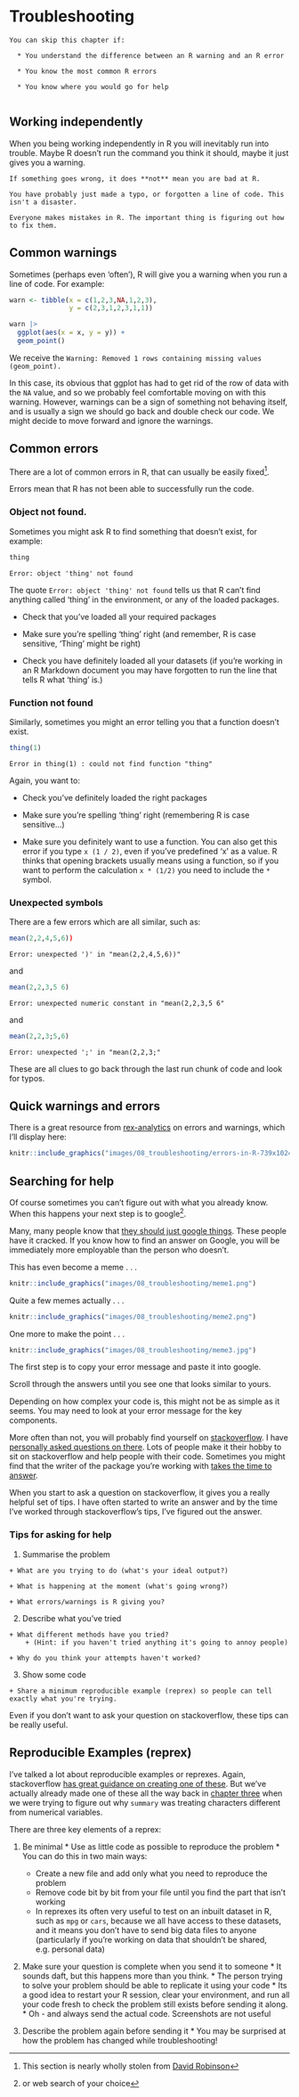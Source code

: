 # Troubleshooting {#trouble}

```block

You can skip this chapter if:

  * You understand the difference between an R warning and an R error
  
  * You know the most common R errors
  
  * You know where you would go for help


```
## Working independently
When you being working independently in R you will inevitably run into trouble. Maybe R doesn't run the command you think it should, maybe it just gives you a warning. 


```block

If something goes wrong, it does **not** mean you are bad at R. 

You have probably just made a typo, or forgotten a line of code. This isn't a disaster. 

Everyone makes mistakes in R. The important thing is figuring out how to fix them. 

```


## Common warnings {#trouble_warnings}
Sometimes (perhaps even 'often'), R will give you a warning when you run a line of code. For example:

```r

warn <- tibble(x = c(1,2,3,NA,1,2,3),
               y = c(2,3,1,2,3,1,1))

warn |> 
  ggplot(aes(x = x, y = y)) +
  geom_point()

```

We receive the `Warning: Removed 1 rows containing missing values (geom_point).`

In this case, its obvious that ggplot has had to get rid of the row of data with the `NA` value, and so we probably feel comfortable moving on with this warning. However, warnings can be a sign of something not behaving itself, and is usually a sign we should go back and double check our code. We might decide to move forward and ignore the warnings. 



## Common errors {#trouble_errors}
There are a lot of common errors in R, that can usually be easily fixed^[This section is nearly wholly stolen from [David Robinson](http://varianceexplained.org/courses/errors/)]. 

Errors mean that R has not been able to successfully run the code.

### Object not found.
Sometimes you might ask R to find something that doesn't exist, for example:

```r

thing

```


` Error: object 'thing' not found`

The quote `Error: object 'thing' not found` tells us that R can't find anything called 'thing' in the environment, or any of the loaded packages. 

  * Check that you've loaded all your required packages
  
  * Make sure you're spelling 'thing' right (and remember, R is case sensitive, 'Thing' might be right)
  
  * Check you have definitely loaded all your datasets (if you're working in an R Markdown document you may have forgotten to run the line that tells R what 'thing' is.)
  
### Function not found
Similarly, sometimes you might an error telling you that a function doesn't exist. 

```r

thing(1)

```

`Error in thing(1) : could not find function "thing"`

Again, you want to:

  * Check you've definitely loaded the right packages
  
  * Make sure you're spelling 'thing' right (remembering R is case sensitive...)
  
  * Make sure you definitely want to use a function. You can also get this error if you type `x (1 / 2)`, even if you've predefined 'x' as a value. R thinks that opening brackets usually means using a function, so if you want to perform the calculation `x * (1/2)` you need to include the `*` symbol.
  
  
### Unexpected symbols

There are a few errors which are all similar, such as:

```r
mean(2,2,4,5,6))
```
`Error: unexpected ')' in "mean(2,2,4,5,6))"`
   

and


```r

mean(2,2,3,5 6)

```
`Error: unexpected numeric constant in "mean(2,2,3,5 6"`

and

```r
mean(2,2,3;5,6)

```
`Error: unexpected ';' in "mean(2,2,3;"`

These are all clues to go back through the last run chunk of code and look for typos. 


## Quick warnings and errors

There is a great resource from [rex-analytics](http://rex-analytics.com/decoding-error-messages-r/) on errors and warnings, which I'll display here:

```r

knitr::include_graphics("images/08_troubleshooting/errors-in-R-739x1024.png")

```




## Searching for help
Of course sometimes you can't figure out with what you already know. When this happens your next step is to google^[or web search of your choice].

Many, many people know that [they should just google things](https://dev.to/dvddpl/am-i-an-expert-developer-or-just-an-expert-googler-4390). These people have it cracked. If you know how to find an answer on Google, you will be immediately more employable than the person who doesn't. 

This has even become a meme . . .


```r

knitr::include_graphics("images/08_troubleshooting/meme1.png")

```

Quite a few memes actually . . .

```r

knitr::include_graphics("images/08_troubleshooting/meme2.png")

```

One more to make the point  . . . 


```r

knitr::include_graphics("images/08_troubleshooting/meme3.jpg")

```


The first step is to copy your error message and paste it into google. 

Scroll through the answers until you see one that looks similar to yours. 


Depending on how complex your code is, this might not be as simple as it seems. You may need to look at your error message for the key components. 

More often than not, you will probably find yourself on [stackoverflow](https://stackoverflow.com/). I have [personally asked questions on there](https://stackoverflow.com/questions/56036568/how-to-use-fct-relevel-with-mutate-at-syntax). Lots of people make it their hobby to sit on stackoverflow and help people with their code. Sometimes you might find that the writer of the package you're working with [takes the time to answer](https://stackoverflow.com/questions/50375791/passing-top-n-and-arrange-to-ggplot-dplyr).


When you start to ask a question on stackoverflow, it gives you a really helpful set of tips. I have often started to write an answer and by the time I've worked through stackoverflow's tips, I've figured out the answer.


### Tips for asking for help {#trouble_help}

  1. Summarise the problem
  
    + What are you trying to do (what's your ideal output?)
    
    + What is happening at the moment (what's going wrong?)
    
    + What errors/warnings is R giving you?
    
  2. Describe what you've tried
  
    + What different methods have you tried? 
        + (Hint: if you haven't tried anything it's going to annoy people)
    
    + Why do you think your attempts haven't worked?
    
  3. Show some code
  
    + Share a minimum reproducible example (reprex) so people can tell exactly what you're trying. 


Even if you don't want to ask your question on stackoverflow, these tips can be really useful. 


## Reproducible Examples (reprex) {#trouble_reprex}

I've talked a lot about reproducible examples or reprexes. Again, stackoverflow [has great guidance on creating one of these](https://stackoverflow.com/help/minimal-reproducible-example). But we've actually already made one of these all the way back in [chapter three](#ex_createdata) when we were trying to figure out why `summary` was treating characters different from numerical variables. 

There are three key elements of a reprex:

  1. Be minimal
    * Use as little code as possible to reproduce the problem
    * You can do this in two main ways:
        * Create a new file and add only what you need to reproduce the problem
        * Remove code bit by bit from your file until you find the part that isn't working
        * In reprexes its often very useful to test on an inbuilt dataset in R, such as `mpg` or `cars`, because we all have access to these datasets, and it means you don't have to send big data files to anyone (particularly if you're working on data that shouldn't be shared, e.g. personal data)
        
  2. Make sure your question is complete when you send it to someone
    * It sounds daft, but this happens more than you think.
    * The person trying to solve your problem should be able to replicate it using your code
    * Its a good idea to restart your R session, clear your environment, and run all your code fresh to check the problem still exists before sending it along. 
    * Oh - and always send the actual code. Screenshots are not useful
    
  3. Describe the problem again before sending it
    * You may be surprised at how the problem has changed while troubleshooting!
    